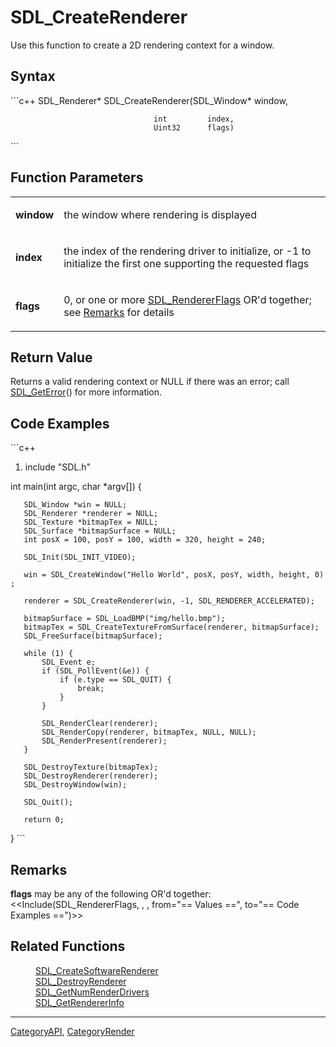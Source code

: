 
= SDL_CreateRenderer =
Use this function to create a 2D rendering context for a window.


== Syntax ==
```c++
SDL_Renderer* SDL_CreateRenderer(SDL_Window* window,
                                 int         index,
                                 Uint32      flags)
```

== Function Parameters ==
{|
|'''window'''
|the window where rendering is displayed
|-
|'''index'''
|the index of the rendering driver to initialize, or -1 to initialize the first one supporting the requested flags
|-
|'''flags'''
|0, or one or more [[SDL_RendererFlags]] OR'd together; see [[#flags|Remarks]] for details
|}

== Return Value ==
Returns a valid rendering context or NULL if there was an error; call [[SDL_GetError]]() for more information.

== Code Examples ==
```c++
#include "SDL.h"

int main(int argc, char *argv[]) {
    SDL_Window *win = NULL;
    SDL_Renderer *renderer = NULL;
    SDL_Texture *bitmapTex = NULL;
    SDL_Surface *bitmapSurface = NULL;
    int posX = 100, posY = 100, width = 320, height = 240;

    SDL_Init(SDL_INIT_VIDEO);

    win = SDL_CreateWindow("Hello World", posX, posY, width, height, 0);

    renderer = SDL_CreateRenderer(win, -1, SDL_RENDERER_ACCELERATED);

    bitmapSurface = SDL_LoadBMP("img/hello.bmp");
    bitmapTex = SDL_CreateTextureFromSurface(renderer, bitmapSurface);
    SDL_FreeSurface(bitmapSurface);

    while (1) {
        SDL_Event e;
        if (SDL_PollEvent(&e)) {
            if (e.type == SDL_QUIT) {
                break;
            }
        }

        SDL_RenderClear(renderer);
        SDL_RenderCopy(renderer, bitmapTex, NULL, NULL);
        SDL_RenderPresent(renderer);
    }

    SDL_DestroyTexture(bitmapTex);
    SDL_DestroyRenderer(renderer);
    SDL_DestroyWindow(win);

    SDL_Quit();

    return 0;
}
```

== Remarks ==
<span id="flags"></span> '''flags''' may be any of the following OR'd together:
<<Include(SDL_RendererFlags, , , from="== Values ==", to="== Code Examples ==")>>

== Related Functions ==
:[[SDL_CreateSoftwareRenderer]]
:[[SDL_DestroyRenderer]]
:[[SDL_GetNumRenderDrivers]]
:[[SDL_GetRendererInfo]]

----
[[CategoryAPI]], [[CategoryRender]]
